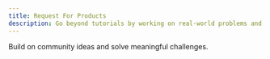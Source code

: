 ```yaml
---
title: Request For Products
description: Go beyond tutorials by working on real-world problems and community challenges. The Request for Products (RFPs) showcase open ideas and challenges waiting for contributors like you.
---
```


<CardGroup cols={1}>
  <Card
    title="Request For Products"
    icon="browser"
    href="https://www.notion.so/24fc5a1ab4d68034988ae014fed28600"
    iconType="duotone"
  >
    Build on community ideas and solve meaningful challenges.
  </Card>
</CardGroup>
